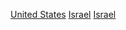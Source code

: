{{Commonscat|Relations of Israel and the United States}}

[[Category:以色列雙邊關係|United States]]
[[Category:美國雙邊關係|Israel]]
[[Category:美國－中東關係|Israel]]